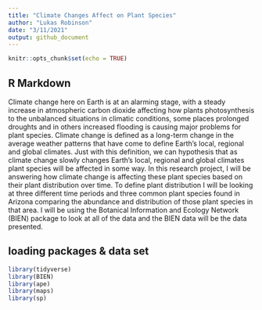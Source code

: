 ```yaml
---
title: "Climate Changes Affect on Plant Species"
author: "Lukas Robinson"
date: "3/11/2021"
output: github_document
---
```


```r
knitr::opts_chunk$set(echo = TRUE)
```

## R Markdown

Climate change here on Earth is at an alarming stage, with a steady increase in atmospheric carbon dioxide affecting how plants photosynthesis to the unbalanced situations in climatic conditions, some places prolonged droughts and in others increased flooding is causing major problems for plant species. Climate change is defined as a long-term change in the average weather patterns that have come to define Earth’s local, regional and global climates. Just with this definition, we can hypothesis that as climate change slowly changes Earth’s local, regional and global climates plant species will be affected in some way. In this research project, I will be answering how climate change is affecting these plant species based on their plant distribution over time. To define plant distribution I will be looking at three different time periods and three common plant species found in Arizona comparing the abundance and distribution of those plant species in that area. I will be using the Botanical Information and Ecology Network (BIEN) package to look at all of the data and the BIEN data will be the data presented.

## loading packages & data set
```r
library(tidyverse)
library(BIEN)
library(ape)
library(maps)
library(sp)
```




